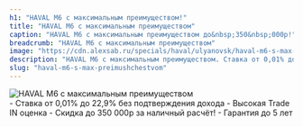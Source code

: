 ```yaml
---
h1: "HAVAL M6 с максимальным преимуществом!"
title: "HAVAL M6 с максимальным преимуществом"
caption: "HAVAL M6 с максимальным преимуществом до&nbsp;350&nbsp;000р!"
breadcrumb: "HAVAL M6 с максимальным преимуществом"
image: "https://cdn.alexsab.ru/specials/haval/ulyanovsk/haval-m6-s-max-preimushchestvom/thumb.webp"
description: "HAVAL M6 с максимальным преимуществом. Ставка от 0,01% до 22,9% без подтверждения дохода. Высокая Trade IN оценка. Скидка до 350 000р за наличный расчёт! Гарантия до 5 лет"
slug: "haval-m6-s-max-preimushchestvom"
---
```



<picture>
	<source media="(min-width: 942px)" srcset="https://cdn.alexsab.ru/specials/haval/ulyanovsk/haval-m6-s-max-preimushchestvom/banner.webp" />
	<source media="(min-width: 320px)" srcset="https://cdn.alexsab.ru/specials/haval/ulyanovsk/haval-m6-s-max-preimushchestvom/thumb.webp" />
	<img src="https://cdn.alexsab.ru/specials/haval/ulyanovsk/haval-m6-s-max-preimushchestvom/banner.webp" class="max-w-full mx-auto mb-10" alt="HAVAL M6 с максимальным преимуществом" />
</picture>

<br/>
- Ставка от 0,01% до 22,9% без подтверждения дохода
- Высокая Trade IN оценка
- Скидка до 350 000р за наличный расчёт!
- Гарантия до 5 лет
<br/>

<SpecialSalonsInfo title='Получить предложение' dataTitle='HAVAL M6 с максимальным преимуществом' dataFormName="Получить предложение. HAVAL M6 с максимальным преимуществом" />